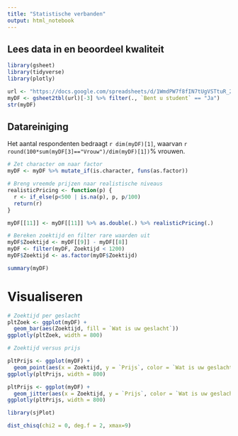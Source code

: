 ```yaml
---
title: "Statistische verbanden"
output: html_notebook
---
```


## Lees data in en beoordeel kwaliteit

```r
library(gsheet)
library(tidyverse)
library(plotly)

url <- "https://docs.google.com/spreadsheets/d/1WmdPW7f8fIN7tUgVSTtuR_2pwOkk8S_6ujI33MWZ0TI/edit?usp=sharing"
myDF <- gsheet2tbl(url)[-3] %>% filter(., `Bent u student` == "Ja")
str(myDF)
```

## Datareiniging
Het aantal respondenten bedraagt `r dim(myDF)[1]`, waarvan `r round(100*sum(myDF[3]=="Vrouw")/dim(myDF)[1])`% vrouwen.

```r
# Zet character om naar factor
myDF <- myDF %>% mutate_if(is.character, funs(as.factor))

# Breng vreemde prijzen naar realistische niveaus
realisticPricing <- function(p) {
  r <- if_else(p<500 | is.na(p), p, p/100)
  return(r)
}

myDF[[11]] <- myDF[[11]] %>% as.double(.) %>% realisticPricing(.)

# Bereken zoektijd en filter rare waarden uit
myDF$Zoektijd <- myDF[[9]] - myDF[[8]]
myDF <- filter(myDF, Zoektijd < 1200)
myDF$Zoektijd <- as.factor(myDF$Zoektijd)

summary(myDF)
```

# Visualiseren

```r
# Zoektijd per geslacht
pltZoek <- ggplot(myDF) +
  geom_bar(aes(Zoektijd, fill = `Wat is uw geslacht`))
ggplotly(pltZoek, width = 800)

# Zoektijd versus prijs

pltPrijs <- ggplot(myDF) +
  geom_point(aes(x = Zoektijd, y = `Prijs`, color = `Wat is uw geslacht`))
ggplotly(pltPrijs, width = 800)

pltPrijs <- ggplot(myDF) +
  geom_jitter(aes(x = Zoektijd, y = `Prijs`, color = `Wat is uw geslacht`), width = 0.20)
ggplotly(pltPrijs, width = 800)
```

```r
library(sjPlot)

dist_chisq(chi2 = 0, deg.f = 2, xmax=9)
```

